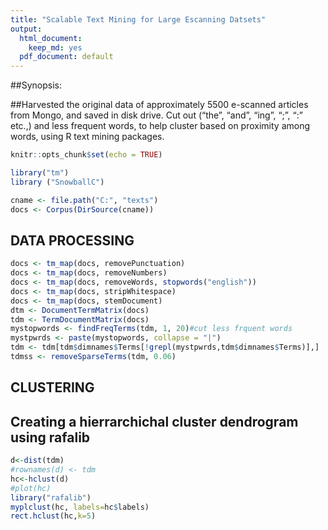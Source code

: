 ---
title: "Scalable Text Mining for Large Escanning Datsets"
output:
  html_document:
    keep_md: yes
  pdf_document: default
---

##Synopsis: 

##Harvested the original data of approximately 5500 e-scanned articles from Mongo, and saved in disk drive. Cut out ("the", "and", "ing", ";", ":" etc.,) and less frequent words, to help cluster based on proximity among words, using R text mining  packages.
```{r setup, include=FALSE}
knitr::opts_chunk$set(echo = TRUE)
```

```{r include=F}
library("tm")
library ("SnowballC")  
```

```{r include=F}
cname <- file.path("C:", "texts")
docs <- Corpus(DirSource(cname))
```


## DATA PROCESSING

```{r include=T}
docs <- tm_map(docs, removePunctuation) 
docs <- tm_map(docs, removeNumbers)
docs <- tm_map(docs, removeWords, stopwords("english"))
docs <- tm_map(docs, stripWhitespace) 
docs <- tm_map(docs, stemDocument) 
dtm <- DocumentTermMatrix(docs) 
tdm <- TermDocumentMatrix(docs) 
mystopwords <- findFreqTerms(tdm, 1, 20)#cut less frquent words
mystpwrds <- paste(mystopwords, collapse = "|")
tdm <- tdm[tdm$dimnames$Terms[!grepl(mystpwrds,tdm$dimnames$Terms)],]
tdmss <- removeSparseTerms(tdm, 0.06)  
```




## CLUSTERING

## Creating a hierrarchichal cluster dendrogram  using rafalib

```{r include=T}
d<-dist(tdm)
#rownames(d) <- tdm
hc<-hclust(d)
#plot(hc)
library("rafalib")
myplclust(hc, labels=hc$labels)
rect.hclust(hc,k=5)

```
